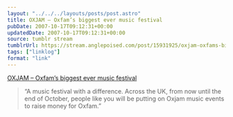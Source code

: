 ```yaml
---
layout: "../../../layouts/posts/post.astro"
title: OXJAM – Oxfam’s biggest ever music festival
pubDate: 2007-10-17T09:12:31+00:00
updatedDate: 2007-10-17T09:12:31+00:00
source: tumblr stream
tumblrUrl: https://stream.anglepoised.com/post/15931925/oxjam-oxfams-biggest-ever-music-festival
tags: ["linklog"]
format: "link"
---
```


[OXJAM &#8211; Oxfam&#8217;s biggest ever music festival][1]

> &ldquo;A music festival with a difference. Across the UK, from now until the end of October, people like you will be putting on Oxjam music events to raise money for Oxfam.&rdquo;

[1]: http://www.oxfam.org.uk/get_involved/fundraise/oxjam/index.php
